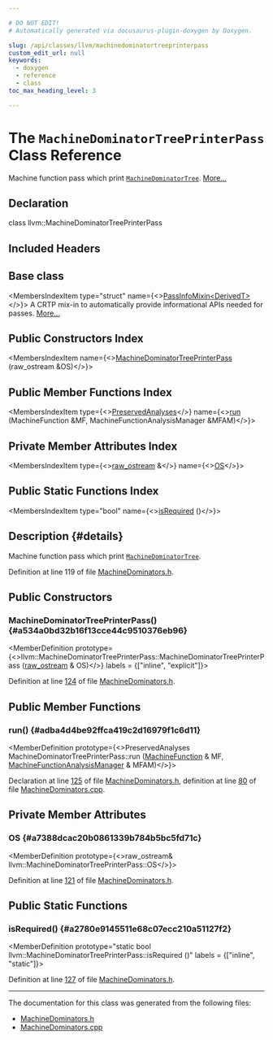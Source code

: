 ```yaml
---

# DO NOT EDIT!
# Automatically generated via docusaurus-plugin-doxygen by Doxygen.

slug: /api/classes/llvm/machinedominatortreeprinterpass
custom_edit_url: null
keywords:
  - doxygen
  - reference
  - class
toc_max_heading_level: 3

---
```





# The `MachineDominatorTreePrinterPass` Class Reference

<DoxygenPage pluginConfig={pluginConfig}>

Machine function pass which print <code><a href="/docs/api/classes/llvm/machinedominatortree">MachineDominatorTree</a></code>. <a href="#details">More...</a>

## Declaration

<CodeBlock>class llvm::MachineDominatorTreePrinterPass</CodeBlock>

## Included Headers

<IncludesList>
<IncludesListItem
  filePath="llvm/CodeGen/MachineDominators.h"
  permalink="/docs/api/files/include/include/llvm/include/llvm/codegen/machinedominators-h"
  isLocal="true" />
</IncludesList>

## Base class

<MembersIndex>

<MembersIndexItem
  type="struct"
  name={<><a href="/docs/api/structs/llvm/passinfomixin">PassInfoMixin&lt;DerivedT&gt;</a></>}>
A CRTP mix-in to automatically provide informational APIs needed for passes. <a href="/docs/api/structs/llvm/passinfomixin/#details">More...</a>
</MembersIndexItem>

</MembersIndex>

## Public Constructors Index

<MembersIndex>

<MembersIndexItem
  name={<><a href="#a534a0bd32b16f13cce44c9510376eb96">MachineDominatorTreePrinterPass</a> (raw&#95;ostream &amp;OS)</>}>
</MembersIndexItem>

</MembersIndex>

## Public Member Functions Index

<MembersIndex>

<MembersIndexItem
  type={<><a href="/docs/api/classes/llvm/preservedanalyses">PreservedAnalyses</a></>}
  name={<><a href="#adba4d4be92ffca419c2d16979f1c6d11">run</a> (MachineFunction &amp;MF, MachineFunctionAnalysisManager &amp;MFAM)</>}>
</MembersIndexItem>

</MembersIndex>

## Private Member Attributes Index

<MembersIndex>

<MembersIndexItem
  type={<><a href="/docs/api/classes/llvm/raw-ostream">raw&#95;ostream</a> &amp;</>}
  name={<><a href="#a7388dcac20b0861339b784b5bc5fd71c">OS</a></>}>
</MembersIndexItem>

</MembersIndex>

## Public Static Functions Index

<MembersIndex>

<MembersIndexItem
  type="bool"
  name={<><a href="#a2780e9145511e68c07ecc210a51127f2">isRequired</a> ()</>}>
</MembersIndexItem>

</MembersIndex>

## Description {#details}

Machine function pass which print <code><a href="/docs/api/classes/llvm/machinedominatortree">MachineDominatorTree</a></code>.

Definition at line 119 of file <a href="/docs/api/files/include/include/llvm/include/llvm/codegen/machinedominators-h">MachineDominators.h</a>.

<SectionDefinition>

## Public Constructors

### MachineDominatorTreePrinterPass() {#a534a0bd32b16f13cce44c9510376eb96}

<MemberDefinition
  prototype={<>llvm::MachineDominatorTreePrinterPass::MachineDominatorTreePrinterPass (<a href="/docs/api/classes/llvm/raw-ostream">raw&#95;ostream</a> &amp; OS)</>}
  labels = {["inline", "explicit"]}>

Definition at line <a href="/docs/api/files/include/include/llvm/include/llvm/codegen/machinedominators-h/#l00124">124</a> of file <a href="/docs/api/files/include/include/llvm/include/llvm/codegen/machinedominators-h">MachineDominators.h</a>.
</MemberDefinition>

</SectionDefinition>

<SectionDefinition>

## Public Member Functions

### run() {#adba4d4be92ffca419c2d16979f1c6d11}

<MemberDefinition
  prototype={<>PreservedAnalyses MachineDominatorTreePrinterPass::run (<a href="/docs/api/classes/llvm/machinefunction">MachineFunction</a> &amp; MF, <a href="/docs/api/namespaces/llvm/#a064825a8817522ca733ac413a7122d36">MachineFunctionAnalysisManager</a> &amp; MFAM)</>}>

Declaration at line <a href="/docs/api/files/include/include/llvm/include/llvm/codegen/machinedominators-h/#l00125">125</a> of file <a href="/docs/api/files/include/include/llvm/include/llvm/codegen/machinedominators-h">MachineDominators.h</a>, definition at line <a href="/docs/api/files/lib/lib/codegen/machinedominators-cpp/#l00080">80</a> of file <a href="/docs/api/files/lib/lib/codegen/machinedominators-cpp">MachineDominators.cpp</a>.
</MemberDefinition>

</SectionDefinition>

<SectionDefinition>

## Private Member Attributes

### OS {#a7388dcac20b0861339b784b5bc5fd71c}

<MemberDefinition
  prototype={<>raw&#95;ostream&amp; llvm::MachineDominatorTreePrinterPass::OS</>}>

Definition at line <a href="/docs/api/files/include/include/llvm/include/llvm/codegen/machinedominators-h/#l00121">121</a> of file <a href="/docs/api/files/include/include/llvm/include/llvm/codegen/machinedominators-h">MachineDominators.h</a>.
</MemberDefinition>

</SectionDefinition>

<SectionDefinition>

## Public Static Functions

### isRequired() {#a2780e9145511e68c07ecc210a51127f2}

<MemberDefinition
  prototype="static bool llvm::MachineDominatorTreePrinterPass::isRequired ()"
  labels = {["inline", "static"]}>

Definition at line <a href="/docs/api/files/include/include/llvm/include/llvm/codegen/machinedominators-h/#l00127">127</a> of file <a href="/docs/api/files/include/include/llvm/include/llvm/codegen/machinedominators-h">MachineDominators.h</a>.
</MemberDefinition>

</SectionDefinition>

<hr/>

The documentation for this class was generated from the following files:

<ul>
<li><a href="/docs/api/files/include/include/llvm/include/llvm/codegen/machinedominators-h">MachineDominators.h</a></li>
<li><a href="/docs/api/files/lib/lib/codegen/machinedominators-cpp">MachineDominators.cpp</a></li>
</ul>

</DoxygenPage>
